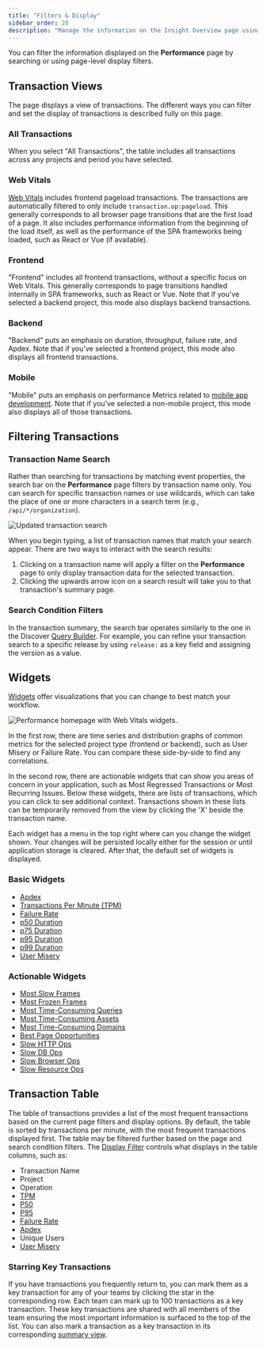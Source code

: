 ```yaml
---
title: "Filters & Display"
sidebar_order: 20
description: "Manage the information on the Insight Overview page using search or page-level display filters to quickly identify performance issues."
---
```


You can filter the information displayed on the **Performance** page by searching or using page-level display filters.

## Transaction Views

The page displays a view of transactions. The different ways you can filter and set the display of transactions is described fully on this page.

### All Transactions

When you select "All Transactions", the table includes all transactions across any projects and period you have selected.

### Web Vitals

[Web Vitals](/product/insights/web-vitals/) includes frontend pageload transactions. The transactions are automatically filtered to only include `transaction.op:pageload`. This generally corresponds to all browser page transitions that are the first load of a page. It also includes performance information from the beginning of the load itself, as well as the performance of the SPA frameworks being loaded, such as React or Vue (if available).

### Frontend

"Frontend" includes all frontend transactions, without a specific focus on Web Vitals. This generally corresponds to page transitions handled internally in SPA frameworks, such as React or Vue. Note that if you've selected a backend project, this mode also displays backend transactions.

### Backend

"Backend" puts an emphasis on duration, throughput, failure rate, and Apdex. Note that if you've selected a frontend project, this mode also displays all frontend transactions.

### Mobile

"Mobile" puts an emphasis on performance Metrics related to [mobile app development](/product/insights/mobile/). Note that if you've selected a non-mobile project, this mode also displays all of those transactions.

## Filtering Transactions

### Transaction Name Search

Rather than searching for transactions by matching event properties, the search bar on the **Performance** page filters by transaction name only. You can search for specific transaction names or use wildcards, which can take the place of one or more characters in a search term (e.g., `/api/*/organization`).

![Updated transaction search](./img/transaction-name-search.png)

When you begin typing, a list of transaction names that match your search appear. There are two ways to interact with the search results:

1. Clicking on a transaction name will apply a filter on the **Performance** page to only display transaction data for the selected transaction.
2. Clicking the upwards arrow icon on a search result will take you to that transaction's summary page.

### Search Condition Filters

In the transaction summary, the search bar operates similarly to the one in the Discover [Query Builder](/product/explore/discover-queries/query-builder/#filter-by-search-conditions). For example, you can refine your transaction search to a specific release by using `release:` as a key field and assigning the version as a value.

## Widgets

[Widgets](/product/insights/overview/filters-display/widgets/) offer visualizations that you can change to best match your workflow.

![Performance homepage with Web Vitals widgets.](./img/01_half_widget_frontend.png)

In the first row, there are time series and distribution graphs of common metrics for the selected project type (frontend or backend), such as User Misery or Failure Rate. You can compare these side-by-side to find any correlations.

In the second row, there are actionable widgets that can show you areas of concern in your application, such as Most Regressed Transactions or Most Recurring Issues. Below these widgets, there are lists of transactions, which you can click to see additional context. Transactions shown in these lists can be temporarily removed from the view by clicking the 'X' beside the transaction name.

Each widget has a menu in the top right where can you change the widget shown. Your changes will be persisted locally either for the session or until application storage is cleared. After that, the default set of widgets is displayed.

### Basic Widgets

- [Apdex](/product/insights/overview/metrics/#apdex)
- [Transactions Per Minute (TPM)](/product/insights/overview/metrics/#throughput-total-tpm-tps)
- [Failure Rate](/product/insights/overview/metrics/#failure-rate)
- [p50 Duration](/product/insights/overview/metrics/#p50-threshold)
- [p75 Duration](/product/insights/overview/metrics/#p75-threshold)
- [p95 Duration](/product/insights/overview/metrics/#p95-threshold)
- [p99 Duration](/product/insights/overview/metrics/#p99-threshold)
- [User Misery](/product/insights/overview/metrics/#user-misery)

### Actionable Widgets

- [Most Slow Frames](/product/insights/overview/filters-display/widgets/#most-slow-frames)
- [Most Frozen Frames](/product/insights/overview/filters-display/widgets/#most-frozen-frames)
- [Most Time-Consuming Queries](/product/insights/overview/filters-display/widgets/#most-time-consuming-queries)
- [Most Time-Consuming Assets](/product/insights/overview/filters-display/widgets/#most-time-consuming-assets)
- [Most Time-Consuming Domains](/product/insights/overview/filters-display/widgets/#most-time-consuming-domains)
- [Best Page Opportunities](/product/insights/overview/filters-display/widgets/#best-page-opportunities)
- [Slow HTTP Ops](/product/insights/overview/filters-display/widgets/#slow-http-ops)
- [Slow DB Ops](/product/insights/overview/filters-display/widgets/#slow-db-ops)
- [Slow Browser Ops](/product/insights/overview/filters-display/widgets/#slow-browser-ops)
- [Slow Resource Ops](/product/insights/overview/filters-display/widgets/#slow-resource-ops)

## Transaction Table

The table of transactions provides a list of the most frequent transactions based on the current page filters and display options. By default, the table is sorted by transactions per minute, with the most frequent transactions displayed first. The table may be filtered further based on the page and search condition filters.
The [Display Filter](#display-filter) controls what displays in the table columns, such as:

- Transaction Name
- Project
- Operation
- [TPM](/product/insights/overview/metrics/#throughput-total-tpm-tps)
- [P50](/product/insights/overview/metrics/#average-transaction-duration)
- [P95](/product/insights/overview/metrics/#p95-threshold)
- [Failure Rate](/product/insights/overview/metrics/#failure-rate)
- [Apdex](/product/insights/overview/metrics/#apdex)
- Unique Users
- [User Misery](/product/insights/overview/metrics/#user-misery)

### Starring Key Transactions

If you have transactions you frequently return to, you can mark them as a key transaction for any of your teams by clicking the star in the corresponding row. Each team can mark up to 100 transactions as a key transaction. These key transactions are shared with all members of the team ensuring the most important information is surfaced to the top of the list. You can also mark a transaction as a key transaction in its corresponding [summary view](/product/insights/overview/transaction-summary/#starring-key-transactions).
